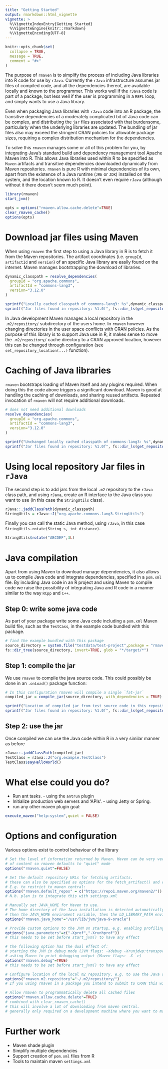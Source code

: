 ```yaml
---
title: "Getting Started"
output: rmarkdown::html_vignette
vignette: >
  %\VignetteIndexEntry{Getting Started}
  %\VignetteEngine{knitr::rmarkdown}
  %\VignetteEncoding{UTF-8}
---
```


```r
knitr::opts_chunk$set(
  collapse = TRUE,
  message = TRUE,
  comment = "#>"
)
```

The purpose of `rmaven` is to simplify the process of including Java libraries into R code for use by `rJava`. Currently the 
`rJava` infrastructure assumes jar files of compiled code, and all the dependencies thereof, are available locally and known to the programmer. This 
works well if the `rJava` code is part of a package, but less well if the user is programming in a `REPL` loop, and simply wants to use a Java library. 

Even when packaging Java libraries with `rJava` code into an R package, the transitive dependencies of a moderately complicated bit of Java code can 
be complex, and distributing the `jar` files associated with that burdensome, particularly when the underlying libraries are updated. The bundling of jar files 
also may exceed the stringent CRAN policies for allowable package sizes, requiring a complex distribution mechanism for the dependencies.

To solve this `rmaven` manages some or all of this problem for you, by integrating Java's standard build and dependency management tool Apache Maven into R. 
This allows Java libraries used within R to be specified as `Maven` artifacts and transitive dependencies downloaded dynamically from Maven repositories. 
`rmaven` is pure R with minimal dependencies of its own, apart from the 
existence of a Java runtime (`JRE` or `JDK`) installed on the system, and the location known to R. It doesn't even require `rJava` (although without it there
doesn't seem much point).

```r
library(rmaven)
start_jvm()

opts = options("rmaven.allow.cache.delete"=TRUE)
clear_rmaven_cache()
options(opts)


```

# Download jar files using Maven

When using `rmaven` the first step to using a Java library in R is to fetch it from the Maven repositories. The artifact coordinates (i.e. `groupId`, `artifactId` and `version`) of
an specific Java library are easily found on the internet. Maven manages bootstrapping the download of libraries. 

```r
dynamic_classpath = resolve_dependencies(
  groupId = "org.apache.commons", 
  artifactId = "commons-lang3", 
  version="3.12.0"
)

sprintf("Locally cached classpath of commons-lang3: %s",dynamic_classpath)
sprintf("Jar files found in repository: %1.0f", fs::dir_ls(get_repository_location(),recurse = TRUE,glob="*.jar") %>% length())
```


In Java development Maven manages a local repository in the `.m2/repository/` 
subdirectory of the users home. In `rmaven` however changing directories in the user space conflicts with CRAN policies. As the purpose of this library is to support Java use in R, it makes sense
to move the `.m2/repository/` cache directory to a CRAN approved location, however this can be changed through configuration (see `set_repository_location(...)` function).

# Caching of Java libraries

`rmaven` bootstraps loading of Maven itself and any plugins required. When doing this the code above triggers a significant download. Maven is good at handling the caching of downloads, and sharing reused artifacts. Repeated invocation of `rmaven` will not require additional downloads.

```r
# does not need additional downloads
resolve_dependencies(
  groupId = "org.apache.commons", 
  artifactId = "commons-lang3", 
  version="3.12.0"
)

sprintf("Unchanged locally cached classpath of commons-lang3: %s",dynamic_classpath)
sprintf("Jar files found in repository: %1.0f", fs::dir_ls(get_repository_location(),recurse = TRUE,glob="*.jar") %>% length())
```

# Using local repository Jar files in `rJava`

The second step is to add jars from the local `.m2` repository to the `rJava` class path, and using `rJava`, create an R interface to the Java class you want to use (in this case the `StringUtils` class). 

```r
rJava::.jaddClassPath(dynamic_classpath)
StringUtils = rJava::J("org.apache.commons.lang3.StringUtils")
```

Finally you can call the static Java method, using `rJava`, in this case `StringUtils.rotate(String s, int distance)`.

```r
StringUtils$rotate("ABCDEF",3L)
```

# Java compilation

Apart from using Maven to download manage dependencies, it also allows us to compile Java code and integrate dependencies, specified in a `pom.xml` file. By including Java code in an R project and using Maven to compile code we raise the possibility of integrating Java and R code in a manner similar to the way `RCpp` and `C++`.

## Step 0: write some java code 

As part of your package write some Java code including a `pom.xml` Maven build file, such as the `TestCass`, in the example code bundled with this package.

```r
# find the example bundled with this package
source_directory = system.file("testdata/test-project",package = "rmaven")
fs::dir_tree(source_directory, invert=TRUE, glob = "*/target/*")
```

## Step 1: compile the jar

We use `rmaven` to compile the java source code. This could possibly be done in an `.onLoad()` package function:

```r
# In this configuration rmaven will compile a single `fat-jar`
compiled_jar = compile_jar(source_directory, with_dependencies = TRUE)

sprintf("Location of compiled jar from test source code in this repository: %s",compiled_jar)
sprintf("Jar files found in repository: %1.0f", fs::dir_ls(get_repository_location(),recurse = TRUE,glob="*.jar") %>% length())

```

## Step 2: use the jar

Once compiled we can use the Java code within R in a very similar manner as before

```r
rJava::.jaddClassPath(compiled_jar)
TestClass = rJava::J("org.example.TestClass")
TestClass$sayHelloWorld()
```

# What else could you do?

* Run ant tasks. - using the `antrun` plugin
* Initialize production web servers and 'APIs'. - using Jetty or Spring.
* run any other maven plugin goal:

```r
execute_maven("help:system",quiet = FALSE)
```

# Options and configuration

Various options exist to control behaviour of the library

```R
# Set the level of information returned by Maven. Maven can be very verbose when downloading a lot
# of content so rmaven defaults to "quiet" mode
options("rmaven.quiet"=FALSE)

# Set the default repository URLs for fetching artifacts.
# these can also be specified as options for the fetch_artifact() and copy_artifact() functions.
# E.g. to restrict to maven central:
options("rmaven.default_repos" = c("https://repo1.maven.org/maven2/"))
# N.b. plan is to integrate this with settings.xml

# Manually set JAVA_HOME for Maven to use. 
# The home directory of the Java installation is detected automatically by firstly checking this option, 
# then the JAVA_HOME enviroment variable, then the LD_LIBRARY_PATH environment variable, then asking 'rJava'.
options("rmaven.java_home"="/usr/lib/jvm/java-9-oracle")

# Provide custom options to the JVM on startup, e.g. enabling profiling: 
options("java.parameters"=c("-Xprof","-Xrunhprof"))
# this needs to be set before start_jvm() to have any effect

# the following option has the dual effect of:
# starting the JVM in debug mode (JVM flags: -Xdebug -Xrunjdwp:transport=dt_socket,address=8998,server=y,suspend=n ), and 
# asking Maven to print debugging output (Maven flags: -X -e)
options("rmaven.debug"=TRUE)
# this needs to be set before start_jvm() to have any effect

# Configure location of the local m2 repository, e.g. to use the Java default package location
options("rmaven.m2.repository"="~/.m2/repository/")
# If you using rmaven in a package you intend to submit to CRAN this will invoke their ire.

# Allow rmaven to programmatically delete all cached files
options("rmaven.allow.cache.delete"=TRUE)
# combined with clear_rmaven_cache()
# this will involve a lot of downloading from maven central.
# generally only required on a development machine where you want to make sure everything runs from scratch

```

# Further work

* Maven shade plugin
* Simplify multiple dependencies 
* Support creation of `pom.xml` files from R
* Tools to maintain maven `settings.xml`
